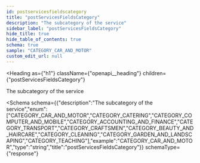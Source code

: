 ```yaml
---
id: postservicesfieldscategory
title: "postServicesFieldsCategory"
description: "The subcategory of the service"
sidebar_label: "postServicesFieldsCategory"
hide_title: true
hide_table_of_contents: true
schema: true
sample: "CATEGORY_CAR_AND_MOTOR"
custom_edit_url: null
---
```



<Heading
  as={"h1"}
  className={"openapi__heading"}
  children={"postServicesFieldsCategory"}
>
</Heading>



The subcategory of the service

<Schema
  schema={{"description":"The subcategory of the service","enum":["CATEGORY_CAR_AND_MOTOR","CATEGORY_CATERING","CATEGORY_COMPUTER_AND_MOBILE","CATEGORY_ACCOUNTING_AND_FINANCE","CATEGORY_TRANSPORT","CATEGORY_CRAFTSMEN","CATEGORY_BEAUTY_AND_HAIRCARE","CATEGORY_CLEANING","CATEGORY_GARDEN_AND_LANDSCAPING","CATEGORY_TEACHING"],"example":"CATEGORY_CAR_AND_MOTOR","type":"string","title":"postServicesFieldsCategory"}}
  schemaType={"response"}
>
  
</Schema>
            